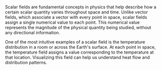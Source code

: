 
Scalar fields are fundamental concepts in physics that help describe how a certain scalar quantity varies throughout space and time. Unlike vector fields, which associate a vector with every point in space, scalar fields assign a single numerical value to each point. This numerical value represents the magnitude of the physical quantity being studied, without any directional information.

One of the most intuitive examples of a scalar field is the temperature distribution in a room or across the Earth's surface. At each point in space, the temperature field assigns a value corresponding to the temperature at that location. Visualizing this field can help us understand heat flow and distribution patterns.

<FadeBlock>
    <SampleScalarField />
</FadeBlock>
